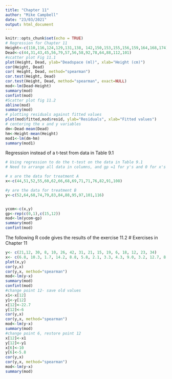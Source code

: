 ---
title: "Chapter 11"
author: "Mike Campbell"
date: "23/03/2021"
output: html_document
---

```{r setup, include=FALSE}
knitr::opts_chunk$set(echo = TRUE)
# Regression for Chapter 11
Height<-c(110,116,124,129,131,138, 142,150,153,155,156,159,164,168,174)
Dead<-c(44,31,43,45,56,79,57,56,58,92,78,64,88,112,101)
#scatter plot Fig 11.1
plot(Height, Dead, ylab="Deadspace (ml)", xlab="Height (cm)")
cor(Height, Dead)
cor( Height, Dead, method="spearman")
cor.test(Height, Dead)
cor.test(Height, Dead, method="spearman", exact=NULL)
mod<-lm(Dead~Height)
summary(mod)
confint(mod)
#Scatter plot fig 11.2
abline(mod)
summary(mod)
# plotting residuals against fitted values
plot(mod$fitted,mod$resid, ylab="Residuals", xlab="Fitted values")
# centering the x and y variables
dm<-Dead-mean(Dead)
hm<-Height-mean(Height)
mod1<-lm(dm~hm)
summary(mod1)
```
Regression instead of a t-test from data in Table 9.1

```{r}
# Using regression to do the t-test on the data in Table 9.1
# Need to arrange all data in columns, and gp =1 for y's and 0 for x's 

# x are the data for treatment A
x<-c(44,51,52,55,60,62,66,68,69,71,71,76,82,91,108)

#y are the data for treatment B
y<-c(52,64,68,74,79,83,84,88,95,97,101,116)


ycom<-c(x,y)
gp<-rep(c(0,1),c(15,12))
mod<-lm(ycom~gp)
summary(mod)
confint(mod)

```
The following R code gives the results of the exercise 11.2
# Exercises in Chapter 11
```{r}
y<- c(21,12, 30, 8, 10, 26, 42, 31, 21, 15, 19, 6, 18, 12, 23, 34)
x<- c(6.8, 10.3, 1.7, 14.2, 8.8, 5.8, 2.1, 3.3, 4.3, 9.0, 3.2, 12.7, 8.2, 7.0, 5.1, 4.1)
plot(x,y)
cor(y,x)
cor(y,x, method="spearman")
mod<-lm(y~x)
summary(mod)
confint(mod)
#change point 12- save old values
x1<-x[12]
y1<-y[12]
x[12]<-22.7
y[12]<-6
cor(y,x)
cor(y,x, method="spearman")
mod<-lm(y~x)
summary(mod)
#change point 6, restore point 12
x[12]<-x1
y[12]<-y1
x[6]<-10
y[6]<-5.8
cor(y,x)
cor(y,x, method="spearman")
mod<-lm(y~x)
summary(mod)


```


